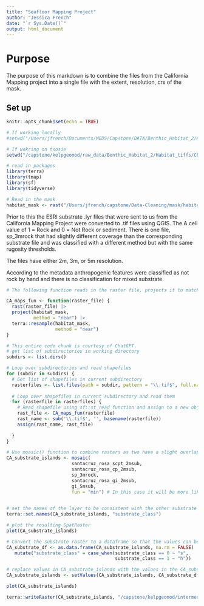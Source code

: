 ```yaml
---
title: "Seafloor Mapping Project"
author: "Jessica French"
date: "`r Sys.Date()`"
output: html_document
---
```

# Purpose

The purpose of this markdown is to combine the files from the California Mapping project into a single file with the extent, resolution, crs of the mask. 

## Set up
```r
knitr::opts_chunk$set(echo = TRUE)
```

```r
# If working locally
#setwd("/Users/jfrench/Documents/MEDS/Capstone/DATA/Benthic_Habitat_2/Habitat_tiffs/Channel_Islands")

# If wokring on tsosie
setwd("/capstone/kelpgeomod/raw_data/Benthic_Habitat_2/Habitat_tiffs/Channel_Islands")
```

```r
# read in packages
library(terra)
library(tmap)
library(sf)
library(tidyverse)
```

```r
# Read in the mask
habitat_mask <- rast("/Users/jfrench/capstone/Data-Cleaning/mask/habitat_mask_rast.tif") 

```

Prior to this the ESRI substrate .lyr files that were sent to us from the California Mapping Project were converted to .tif files using QGIS. The A cell value of 1 = Rock and 0 = Not Rock or sediment. There is one file, sp_3mrock that had slightly different coverage than the corresponding substrate file and was classified with a different method but with the same rugosity thresholds. 

The files have either 2m, 3m, or 5m resolution. 

According to the metadata anthropogenic features were classified as not rock by hand and there is no classification for mixed substrate. 

```r
# The following function reads in the raster file, projects it to match the habitat mask using the nearest neighbor method and then resamples it to match the extent and resolution of the habitat mask also using the nearest neighbor method. 

CA_maps_fun <- function(raster_file) {
  rast(raster_file) |> 
  project(habitat_mask, 
          method = "near") |> 
  terra::resample(habitat_mask, 
                  method = "near")
}

```

```r
# This entire code chunk is courtesy of ChatGPT.
# get list of subdirectories in working directory
subdirs <- list.dirs()

# Loop over subdirectories and read shapefiles
for (subdir in subdirs) {
  # Get list of shapefiles in current subdirectory
  rasterfiles <- list.files(path = subdir, pattern = "\\.tif$", full.names = TRUE) 
  
  # Loop over shapefiles in current subdirectory and read them
  for (rasterfile in rasterfiles) {
    # Read shapefile using sf::st_read function and assign to a new object with the name of the shapefile
    rast_file <- CA_maps_fun(rasterfile)
    rast_name <- sub('\\.tif$', '', basename(rasterfile))
    assign(rast_name, rast_file)
    
  }
}

```


```r
# Use moasic() function to combine rasters as two have a slight overlap. 
CA_substrate_islands <- mosaic(
                        santacruz_rosa_scpt_2msub,
                        santacruz_rosa_cp_2msub,
                        sp_3mrock,
                        santacruz_rosa_gi_2msub,
                        gi_5msub,
                        fun = "min") # In this case it will be more likely to classify something as sand when it is rock than vice versa
                        

# set the names of the layer to be consistent with the other substrate files
terra::set.names(CA_substrate_islands, "substrate_class")

# plot the resulting SpatRaster
plot(CA_substrate_islands)
```

```r
# Convert the substrate raster to a dataframe so that the values can be converted to character. Use na.rm = FALSE to keep na cells, this is necessary for converting back to SpatRaster format correctly. 
CA_substrate_df <- as.data.frame(CA_substrate_islands, na.rm = FALSE) |> 
   mutate("substrate_class" = case_when(substrate_class == 0 ~ "s", 
                                        substrate_class == 1 ~ "h")) 

```


```r
# replace values in CA_substrate_islands with the values in the CA_substrate_df
CA_substrate_islands <- setValues(CA_substrate_islands, CA_substrate_df)

plot(CA_substrate_islands)
```

```r
terra::writeRaster(CA_substrate_islands, "/capstone/kelpgeomod/intermediate_data/substrate/CA_maps_substrate_islands.tif", filetype = "GTiff", overwrite = TRUE)
```


